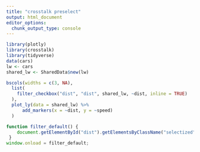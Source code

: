 ```yaml
---
title: "crosstalk preselect"
output: html_document
editor_options: 
  chunk_output_type: console
---
```


```r
library(plotly)
library(crosstalk)
library(tidyverse)
data(cars)
lw <- cars
shared_lw <- SharedData$new(lw)
```

```r
bscols(widths = c(3, NA),
  list(
    filter_checkbox("dist", "dist", shared_lw, ~dist, inline = TRUE)
  ),
  plot_ly(data = shared_lw) %>%
      add_markers(x = ~dist, y = ~speed)
  )  
```

```js
function filter_default() {
    document.getElementById("dist").getElementsByClassName("selectized")[0].selectize.setValue(2, false);
 }
window.onload = filter_default;
```

